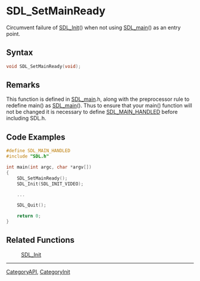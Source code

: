 = SDL_SetMainReady =

Circumvent failure of [[SDL_Init]]() when not using [[SDL_main]]() as an entry point.

== Syntax ==

<syntaxhighlight lang='c'>
void SDL_SetMainReady(void);
</syntaxhighlight>

== Remarks ==

This function is defined in [[SDL_main]].h, along with the preprocessor
rule to redefine main() as [[SDL_main]](). Thus to ensure that your main()
function will not be changed it is necessary to define [[SDL_MAIN_HANDLED]]
before including SDL.h.

== Code Examples ==

<syntaxhighlight lang='c++'>
#define SDL_MAIN_HANDLED
#include "SDL.h"

int main(int argc, char *argv[])
{
    SDL_SetMainReady();
    SDL_Init(SDL_INIT_VIDEO);

    ...

    SDL_Quit();

    return 0;
}
</syntaxhighlight>

== Related Functions ==

:[[SDL_Init]]

----
[[CategoryAPI]], [[CategoryInit]]


